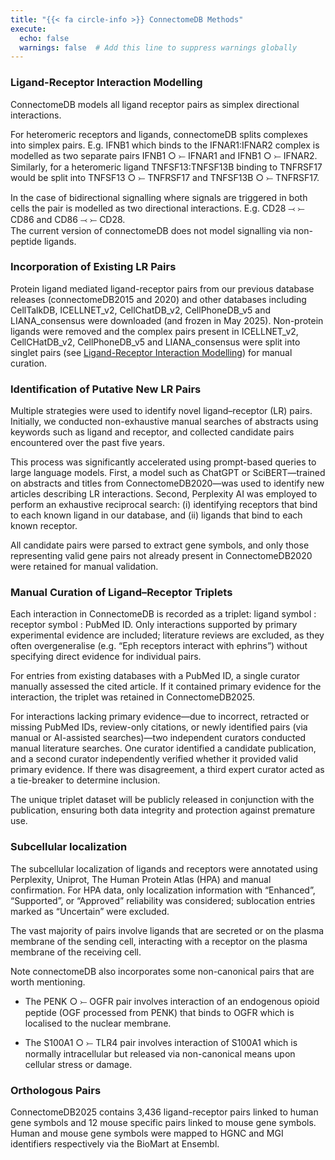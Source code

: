 ```yaml
---
title: "{{< fa circle-info >}} ConnectomeDB Methods"
execute:
  echo: false
  warnings: false  # Add this line to suppress warnings globally
---
```



### **Ligand-Receptor Interaction Modelling**

ConnectomeDB models all ligand receptor pairs as simplex directional interactions.

For heteromeric receptors and ligands, connectomeDB splits complexes into simplex pairs. E.g. IFNB1 which binds to the IFNAR1:IFNAR2 complex is modelled as two separate pairs IFNB1 ○ ⤚ IFNAR1 and  IFNB1 ○ ⤚ IFNAR2. Similarly, for a heteromeric ligand TNFSF13:TNFSF13B binding to TNFRSF17 would be split into TNFSF13 ○ ⤚ TNFRSF17 and TNFSF13B ○ ⤚ TNFRSF17.

In the case of bidirectional signalling where signals are triggered in both cells the pair is modelled as two directional interactions. E.g. CD28 ⤙ ⤚ CD86 and CD86 ⤙ ⤚ CD28.\
The current version of connectomeDB does not model signalling via non-peptide ligands.

### **Incorporation of Existing LR Pairs**

Protein ligand mediated ligand-receptor pairs from our previous database releases (connectomeDB2015 and 2020) and other databases including CellTalkDB, ICELLNET_v2, CellChatDB_v2, CellPhoneDB_v5 and LIANA_consensus were downloaded (and frozen in May 2025). Non-protein ligands were removed and the complex pairs present in ICELLNET_v2, CellCHatDB_v2, CellPhoneDB_v5 and LIANA_consensus were split into singlet pairs (see [Ligand-Receptor Interaction Modelling](#ligand-receptor-interaction-modelling)) for manual curation.

### **Identification of Putative New LR Pairs**

Multiple strategies were used to identify novel ligand–receptor (LR) pairs. Initially, we conducted non-exhaustive manual searches of abstracts using keywords such as ligand and receptor, and collected candidate pairs encountered over the past five years.

This process was significantly accelerated using prompt-based queries to large language models. First, a model such as ChatGPT or SciBERT—trained on abstracts and titles from ConnectomeDB2020—was used to identify new articles describing LR interactions. Second, Perplexity AI was employed to perform an exhaustive reciprocal search: (i) identifying receptors that bind to each known ligand in our database, and (ii) ligands that bind to each known receptor.

All candidate pairs were parsed to extract gene symbols, and only those representing valid gene pairs not already present in ConnectomeDB2020 were retained for manual validation.

### **Manual Curation of Ligand–Receptor Triplets**

Each interaction in ConnectomeDB is recorded as a triplet: ligand symbol : receptor symbol : PubMed ID. Only interactions supported by primary experimental evidence are included; literature reviews are excluded, as they often overgeneralise (e.g. “Eph receptors interact with ephrins”) without specifying direct evidence for individual pairs.

For entries from existing databases with a PubMed ID, a single curator manually assessed the cited article. If it contained primary evidence for the interaction, the triplet was retained in ConnectomeDB2025.

For interactions lacking primary evidence—due to incorrect, retracted or missing PubMed IDs, review-only citations, or newly identified pairs (via manual or AI-assisted searches)—two independent curators conducted manual literature searches. One curator identified a candidate publication, and a second curator independently verified whether it provided valid primary evidence. If there was disagreement, a third expert curator acted as a tie-breaker to determine inclusion.

The unique triplet dataset will be publicly released in conjunction with the publication, ensuring both data integrity and protection against premature use.

### **Subcellular localization**

The subcellular localization of ligands and receptors were annotated using Perplexity, Uniprot, The Human Protein Atlas (HPA) and manual confirmation. For HPA data, only localization information with "Enhanced", "Supported", or "Approved" reliability was considered; sublocation entries marked as "Uncertain" were excluded.

The vast majority of pairs involve ligands that are secreted or on the plasma membrane of the sending cell, interacting with a receptor on the plasma membrane of the receiving cell.

Note connectomeDB also incorporates some non-canonical pairs that are worth mentioning.

- The PENK ○ ⤚ OGFR pair involves interaction of an endogenous opioid peptide (OGF processed from PENK) that binds to OGFR which is localised to the nuclear membrane.

- The S100A1 ○ ⤚ TLR4 pair involves interaction of S100A1 which is normally intracellular but released via non-canonical means upon cellular stress or damage.

### **Orthologous Pairs**

ConnectomeDB2025 contains 3,436 ligand-receptor pairs linked to human gene symbols and 12 mouse specific pairs linked to mouse gene symbols. Human and mouse gene symbols were mapped to HGNC and MGI identifiers respectively via the BioMart at Ensembl.